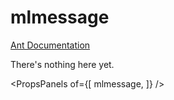 
# mlmessage

[Ant Documentation](https://3x.ant.design/components/message)

There's nothing here yet.


<PropsPanels of={[
  mlmessage,
]} />
